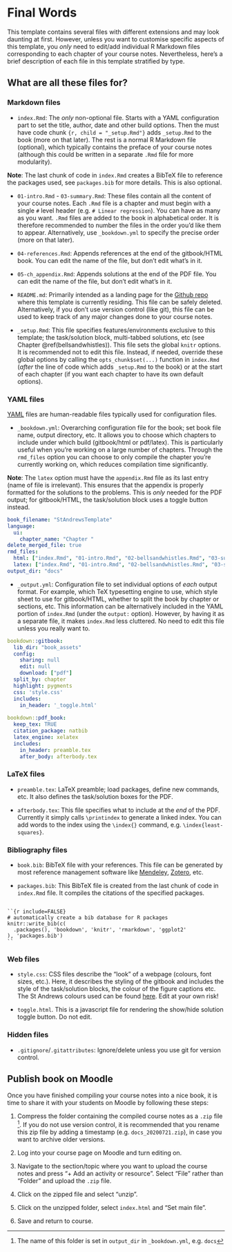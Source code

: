 # Final Words

This template contains several files with different extensions and may look daunting at first. However, unless you want to customise specific aspects of this template, you *only* need to edit/add individual R Markdown files corresponding to each chapter of your course notes. Nevertheless, here's a brief description of each file in this template stratified by type.

## What are all these files for?

### Markdown files {-}

+ `index.Rmd`: The *only* non-optional file. Starts with a YAML configuration part to set the title, author, date and other build options. Then the must have code chunk `{r, child = "_setup.Rmd"}` adds `_setup.Rmd` to the book (more on that later). The rest is a normal R Markdown file (optional), which typically contains the preface of your course notes (although this could be written in a separate `.Rmd` file for more modularity).

**Note**: The last chunk of code in `index.Rmd` creates a BibTeX file to reference the packages used, see `packages.bib` for more details. This is also optional.

+ `01-intro.Rmd` - `03-summary.Rmd`: These files contain all the content of your course notes. Each `.Rmd` file is a chapter and must begin with a single `#` level header (e.g. `# Linear regression`). You can have as many as you want. `.Rmd` files are added to the book in alphabetical order. It is therefore recommended to number the files in the order you'd like them to appear. Alternatively, use `_bookdown.yml` to specify the precise order (more on that later).  

+ `04-references.Rmd`: Appends references at the end of the gitbook/HTML book. You can edit the name of the file, but don't edit what's in it. 

+ `05-ch_appendix.Rmd`: Appends solutions at the end of the PDF file. You can edit the name of the file, but don't edit what's in it. 

+ `README.md`: Primarily intended as a landing page for the [Github repo](https://github.com/lindesaysh/StAndrewsTemplateBookdown) where this template is currently residing. This file can be safely deleted. Alternatively, if you don't use version control (like git), this file can be used to keep track of any major changes done to your course notes.

+ `_setup.Rmd`: This file specifies features/environments exclusive to this template; the task/solution block, multi-tabbed solutions, etc (see Chapter \@ref(bellsandwhistles)). This file sets the global `knitr` options. It is recommended not to edit this file. Instead, if needed, override these global options by calling the `opts_chunk$set(...)` function in `index.Rmd` (*after* the line of code which adds `_setup.Rmd` to the book) or at the start of each chapter (if you want each chapter to have its own default options).    

### YAML files {-}

[YAML](https://en.wikipedia.org/wiki/YAML) files are human-readable files typically used for configuration files.

+ `_bookdown.yml`: Overarching configuration file for the book; set book file name, output directory, etc. It allows you to choose which chapters to include under which build (gitbook/html or pdf/latex). This is particularly useful when you're working on a large number of chapters. Through the `rmd_files` option you can choose to only compile the chapter you're currently working on, which reduces compilation time significantly.  

**Note**: The `latex` option must have the `appendix.Rmd` file as its last entry (name of file is irrelevant). This ensures that the appendix is properly formatted for the solutions to the problems. This is *only* needed for the PDF output; for gitbook/HTML, the task/solution block uses a toggle button instead.

```YAML
book_filename: "StAndrewsTemplate"
language:
  ui:
    chapter_name: "Chapter "
delete_merged_file: true
rmd_files:
  html: ["index.Rmd", "01-intro.Rmd", "02-bellsandwhistles.Rmd", "03-summary.Rmd", "04-references.Rmd"]
  latex: ["index.Rmd", "01-intro.Rmd", "02-bellsandwhistles.Rmd", "03-summary.Rmd",  "04-references.Rmd", "05-ch_appendix.Rmd"]
output_dir: "docs"
```

+ `_output.yml`: Configuration file to set individual options of *each* output format. For example, which TeX typesetting engine to use, which style sheet to use for gitbook/HTML, whether to split the book by chapter or sections, etc. This information can be alternatively included in the YAML portion of `index.Rmd` (under the `output:` option). However, by having it as a separate file, it makes `index.Rmd` less cluttered. No need to edit this file unless you really want to.

```YAML
bookdown::gitbook:
  lib_dir: "book_assets"
  config:
    sharing: null
    edit: null
    download: ["pdf"]
  split_by: chapter
  highlight: pygments
  css: 'style.css'
  includes:
    in_header: '_toggle.html'
    
bookdown::pdf_book:
  keep_tex: TRUE
  citation_package: natbib
  latex_engine: xelatex
  includes:
    in_header: preamble.tex
    after_body: afterbody.tex
```


### LaTeX files {-}

+ `preamble.tex`: LaTeX preamble; load packages, define new commands, etc. It also defines the task/solution boxes for the PDF.

+ `afterbody.tex`: This file specifies what to include at the *end* of the PDF. Currently it simply calls `\printindex` to generate a linked index.
You can add words to the index using the `\index{}` command, e.g. `\index{least-squares}`. 


### Bibliography files {-}

+ `book.bib`: BibTeX file with your references. This file can be generated by most reference management software like [Mendeley](https://www.mendeley.com/), [Zotero](https://www.zotero.org/), etc.    

+ `packages.bib`: This BibTeX file is created from the last chunk of code in `index.Rmd` file.  It compiles the citations of the specified packages. 

````

``{r include=FALSE}
# automatically create a bib database for R packages
knitr::write_bib(c(
  .packages(), 'bookdown', 'knitr', 'rmarkdown', 'ggplot2'
), 'packages.bib')
``

````

### Web files {-}

+ `style.css`: CSS files describe the "look" of a webpage (colours, font sizes, etc.). Here, it describes the styling of the gitbook and includes the style of the task/solution blocks, the colour of the figure captions etc. The St Andrews colours used can be found [here](https://www.st-andrews.ac.uk/brand/design-guidelines/colours/). Edit at your own risk!

+ `toggle.html`. This is a javascript file for rendering the show/hide solution toggle button. Do not edit.


### Hidden files {-}

+ `.gitignore`/`.gitattributes`: Ignore/delete unless you use git for version control.

## Publish book on Moodle

Once you have finished compiling your course notes into a nice book, it is time to share it with your students on Moodle by following these steps:

1. Compress the folder containing the compiled course notes as a `.zip` file
^[The name of this folder is set in `output_dir` in `_bookdown.yml`, e.g. `docs`]. 
If you do not use version control, it is recommended that you rename this zip file by adding a timestamp (e.g. `docs_20200721.zip`), in case you want to archive older versions.

2. Log into your course page on Moodle and turn editing on.

3. Navigate to the section/topic where you want to upload the course notes and press "+ Add an activity or resource". 
Select "File" rather than "Folder" and upload the `.zip` file.

4. Click on the zipped file and select "unzip".

5. Click on the unzipped folder, select `index.html` and "Set main file".

6. Save and return to course.